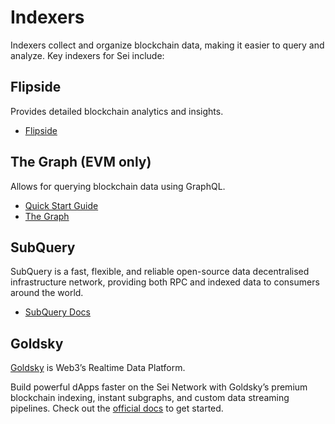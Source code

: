# Indexers

Indexers collect and organize blockchain data, making it easier to query and analyze. Key indexers for Sei include:

## **Flipside**

Provides detailed blockchain analytics and insights.

- [Flipside](https://flipsidecrypto.xyz/)

## **The Graph (EVM only)**

Allows for querying blockchain data using GraphQL.

- [Quick Start Guide](/dev-ecosystem-providers/indexers/the-graph)
- [The Graph](https://thegraph.com/)

## **SubQuery**

SubQuery is a fast, flexible, and reliable open-source data decentralised infrastructure network, providing both RPC and indexed data to consumers around the world.

- [SubQuery Docs](https://academy.subquery.network/indexer/quickstart/quickstart_chains/cosmos-sei.html)

## Goldsky

[Goldsky](https://goldsky.com/) is Web3’s Realtime Data Platform.

Build powerful dApps faster on the Sei Network with Goldsky’s premium blockchain indexing, instant subgraphs, and custom data streaming pipelines. Check out the [official docs](https://docs.goldsky.com/chains/sei) to get started.

